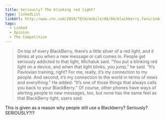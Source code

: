 ```yaml
---
title: Seriously? The blinking red light?
type: linkedList
linkUrl: http://www.cnn.com/2010/TECH/mobile/08/04/blackberry.fans/index.html
tags:
  - Linked
  - Opinion
  - The Competition
---
```


> On top of every BlackBerry, there’s a little sliver of a red light, and it blinks at you when a new message or call comes in. People get seriously addicted to that light, Michaluk said. “You put a blinking red light on a device, and when that light blinks, you jump,” he said. “It’s Pavlovian training, right? For me, really, it’s my connection to my people. And second, it’s my connection to the world in terms of news and everything.” He added: “It’s one of those things that always calls you back to your BlackBerry.” Of course, other phones have ways of alerting people to new messages, too, but none has the same feel as that BlackBerry light, users said.

This is given as a reason why people still use a Blackberry? Seriously? SERIOUSLY?!?
